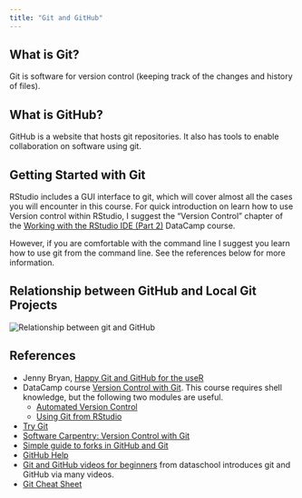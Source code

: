 ```yaml
---
title: "Git and GitHub"
---
```


## What is Git? 

Git is software for version control (keeping track of the changes and history of files).

## What is GitHub? 

GitHub is a website that hosts git repositories. It also has tools to enable
collaboration on software using git.

## Getting Started with Git

RStudio includes a GUI interface to git, which will cover almost all the cases you will encounter in this course.
For quick introduction on  learn how to use Version control within RStudio, I suggest the "Version Control" chapter of the [Working with the RStudio IDE (Part 2)](https://www.datacamp.com/courses/working-with-the-rstudio-ide-part-2) DataCamp course.

However, if you are comfortable with the command line I suggest you learn how
to use git from the command line. See the references below for more information.

## Relationship between GitHub and Local Git Projects

<img alt="Relationship between git and GitHub" src="../../img/github-diagram.svg">

## References

- Jenny Bryan, [Happy Git and GitHub for the useR](http://happygitwithr.com/)
-   DataCamp course [Version Control with Git](http://swcarpentry.github.io/git-novice/). This course requires shell knowledge, but the following two modules are useful.
    - [Automated Version Control](http://swcarpentry.github.io/git-novice/01-basics/)
    - [Using Git from RStudio](http://swcarpentry.github.io/git-novice/14-supplemental-rstudio/)
    
- [Try Git](https://try.github.io/levels/1/challenges/1)
- [Software Carpentry: Version Control with Git](http://swcarpentry.github.io/git-novice/)
- [Simple guide to forks in GitHub and Git](http://www.dataschool.io/simple-guide-to-forks-in-github-and-git/)
- [GitHub Help](https://help.github.com/)
- [Git and GitHub videos for beginners](http://www.dataschool.io/git-and-github-videos-for-beginners/) from dataschool introduces git and GitHub via many videos.
- [Git Cheat Sheet](https://www.git-tower.com/blog/git-cheat-sheet/)

